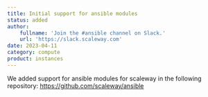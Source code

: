```yaml
---
title: Initial support for ansible modules
status: added
author:
    fullname: 'Join the #ansible channel on Slack.'
    url: 'https://slack.scaleway.com'
date: 2023-04-11
category: compute
product: instances
---
```


We added support for ansible modules for scaleway in the following repository: https://github.com/scaleway/ansible

